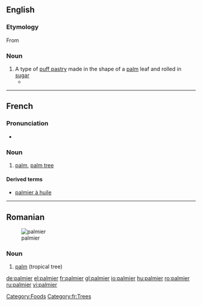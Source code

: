 ==English==

===Etymology===

From {{etyl|fr}} {{term|lang=fr|palmier}}

===Noun===
{{en-noun}}

# A type of [[puff pastry]] made in the shape of a [[palm]] leaf and rolled in [[sugar]]
#*{{quote-news|2007|January 30|Lily Koppel|In a Bakery Window, Shades of Miss Havisham|New York Times|url=http://www.nytimes.com/2007/01/30/nyregion/30ink.html
|passage=Glass cases are filled with a pastel field of pink sweet buns, glossy guava-oozing pastries and their vanilla custard cousins, crispy, heart-shaped orejas (elephant ears, or, at French bakeries, '''palmiers'''), and conchas (shells). }}

[[Category:Foods]]

----

==French==

===Pronunciation===
* {{audio|Fr-palmier.ogg|Audio}}

===Noun===
{{fr-noun|m}}

# [[palm]], [[palm tree]]

====Derived terms====
* [[palmier à huile]]

[[Category:fr:Trees]]

----

==Romanian==
[[Image:Cocotier-vignette.jpg|thumb|palmier]]

===Noun===
{{infl|ro|noun|g=m}}

# [[palm]] (tropical tree)

{{tbot entry|Romanian|palm|2008|April|ro}}

[[de:palmier]]
[[el:palmier]]
[[fr:palmier]]
[[gl:palmier]]
[[io:palmier]]
[[hu:palmier]]
[[ro:palmier]]
[[ru:palmier]]
[[vi:palmier]]